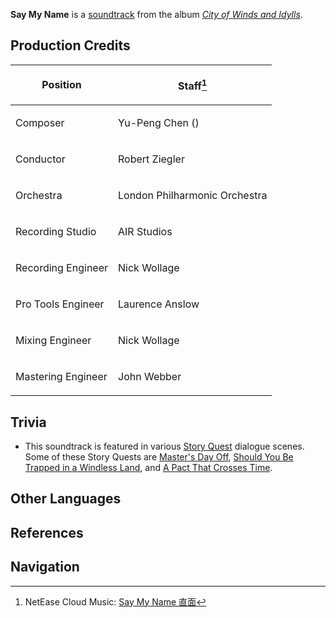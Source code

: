 {{Soundtrack Infobox
|title          =
|image          = City of Winds and Idylls.png
|album          = City of Winds and Idylls
|disc           = 1
|number         = 14
|featured       =
|featured2      =
|featured3      =
|featured_disc  =
|featured_disc2 =
|featured_disc3 =
|youtube_id     = AALrH26HAmw
|youtube_time   = 1159
|spotify_id     = 3aZTpVwyzdp2Jb7sBFWjVd
|played_in      = Dialogue
|during         = Dialogue scenes
|domain         =
|previous       = Perilous Path
|next           = Welp, Didn't Expect That
}}
'''Say My Name''' is a [[soundtrack]] from the album ''[[City of Winds and Idylls]]''.

==Production Credits==
{| class="wikitable" style="text-align:left; height:0.5em"
! Position
! Staff<ref>NetEase Cloud Music: [https://music.163.com/#/song?id=1481392261 Say My Name 直面]</ref>
|-
! Composer
| Yu-Peng Chen ({{Lang|zh=陈致逸|mini=1}})
|-
! Conductor
| Robert Ziegler
|-
! Orchestra
| London Philharmonic Orchestra
|-
! Recording Studio
| AIR Studios
|-
! Recording Engineer
| Nick Wollage
|-
! Pro Tools Engineer
| Laurence Anslow
|-
! Mixing Engineer
| Nick Wollage
|-
! Mastering Engineer
| John Webber
|}

==Trivia==
* This soundtrack is featured in various [[Story Quest]] dialogue scenes. Some of these Story Quests are [[Master's Day Off (Quest)|Master's Day Off]], [[Should You Be Trapped in a Windless Land (Quest)|Should You Be Trapped in a Windless Land]], and [[A Pact That Crosses Time]].

==Other Languages==
{{Other Languages|default_hidden = 1
|en      = Say My Name
|zhs     = 直面
|zhs_rm  = Zhímiàn
|zht     = 直面
|zht_rm  = Zhímiàn
|ja      = 向き合い
|ja_rm   = Muki-ai
}}

==References==
{{Reflist}}

==Navigation==
{{Soundtrack Navbox|City of Winds and Idylls}}